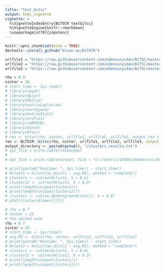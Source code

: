 ```yaml
---
title: "test_bitsc"
output: html_vignette
vignette: >
  %\VignetteIndexEntry{BiTSCR testbitsc}
  %\VignetteEngine{knitr::rmarkdown}
  \usepackage[utf8]{inputenc}
---
```


```r
knitr::opts_chunk$set(echo = TRUE)
devtools::install_github("Orion-qx/BiTSCR")
```

```r
urlfile1 = "https://raw.githubusercontent.com/edensunyidan/BiTSC/master/data/node_covariate_one.csv"
urlfile2 = "https://raw.githubusercontent.com/edensunyidan/BiTSC/master/data/node_covariate_two.csv"
urlfile3 = "https://raw.githubusercontent.com/edensunyidan/BiTSC/master/data/edge_one_two.csv"

```

```r
rho = 0.5
ninter = 10
# start_time <- Sys.time()
# library(readr)
# library(dplyr)
# library(Matrix)
# library(matrixLaplacian)
# library(wordspace)
# library(matrixStats)
# library(profvis)
# library(rARPACK)
# library(bench)
# library(Rfast)
# res <- bitsc(rho, ninter, urlfile1, urlfile2, urlfile3, output_txt = TRUE)
res <- BiTSCR::bitsc(rho, ninter, urlfile1, urlfile2, urlfile3, output_txt = TRUE)
output_directory <- paste0(getwd(), "/clusters_results.txt")
# opt_file = write.table(res$output
# 
# opt_file = write.table(output, file = "C://Users//15588//OneDrive//Desktop//cutree04.txt",sep = "\t", row.name = TRUE)

# print(paste0("Runtime: ", Sys.time() - start_time))
# Hclust1 = hclust(as.dist(1 - avg.M1), method = "complete")
# clusters <- cutree(Hclust1, h = 0.6)
# clusters2 <- cutree(Hclust1, h = 0.2)
# print(length(unique(clusters)))
# print(length(unique(clusters2)))
# clusters <- cut(as.dendrogram(Hclust1), h = 0.8)
# plot(clusters$lower[[2]])
```

```r
# rho = 0.7
# ninter = 25
# the second case
rho = 0.7
ninter = 25
# start_time <- Sys.time()
# avg.M2 <- bitsc(rho, ninter, urlfile1, urlfile2, urlfile3)
# print(paste0("Runtime: ", Sys.time() - start_time))
# Hclust2 = hclust(as.dist(1 - avg.M2), method = "complete")
# clusters <- cutree(Hclust2, h = 0.6)
# clusters2 <- cutree(Hclust2, h = 0.2)
# print(length(unique(clusters)))
# print(length(unique(clusters2)))
```
